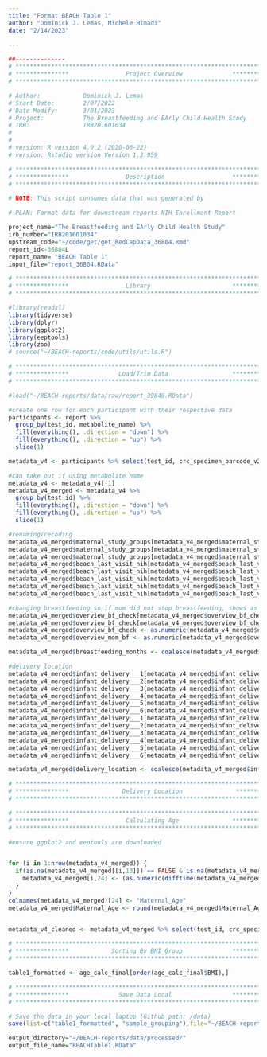 ```yaml
---
title: "Format BEACH Table 1"
author: "Dominick J. Lemas, Michele Himadi"
date: "2/14/2023"

---
```


```r
##-------------- 
# **************************************************************************** #
# ***************                Project Overview              *************** #
# **************************************************************************** #

# Author:            Dominick J. Lemas
# Start Date:        2/07/2022 
# Date Modify:       3/01/2023
# Project:           The Breastfeeding and EArly Child Health Study
# IRB:               IRB201601034
#                   
#
# version: R version 4.0.2 (2020-06-22)
# version: Rstudio version Version 1.3.959 

# **************************************************************************** #
# ***************                Description                   *************** #
# **************************************************************************** #

# NOTE: This script consumes data that was generated by 

# PLAN: Format data for downstream reports NIH Enrollment Report

project_name="The Breastfeeding and EArly Child Health Study"
irb_number="IRB201601034"
upstream_code="~/code/get/get_RedCapData_36804.Rmd"
report_id<-36804L
report_name= "BEACH Table 1"
input_file="report_36804.RData"

```


```r

# **************************************************************************** #
# ***************                Library                       *************** #
# **************************************************************************** #

#library(readxl)
library(tidyverse)
library(dplyr)
library(ggplot2)
library(eeptools)
library(zoo)
# source("~/BEACH-reports/code/utils/utils.R")

```

```r

# **************************************************************************** #
# ***************              Load/Trim Data                  *************** #
# **************************************************************************** #

#load("~/BEACH-reports/data/raw/report_39840.RData")

#create one row for each participant with their respective data
participants <- report %>%
  group_by(test_id, metabolite_name) %>%
  fill(everything(), .direction = "down") %>%
  fill(everything(), .direction = "up") %>%
  slice(1)

metadata_v4 <- participants %>% select(test_id, crc_specimen_barcode_v2, crc_specimen_number_v2, beach_final_bmi, maternal_study_groups, overview_birthweight, overview_inf_twowk_weight, overview_inf_twomo_weight, overview_inf_twemo_weight, overview_bf_check, overview_mom_bf, overview_gest_age, part_dob, mom2wk_delivery_date, infant_delivery___1, infant_delivery___2, infant_delivery___3, infant_delivery___4, infant_delivery___5, infant_delivery___6, beach_last_visit_nih)

#can take out if using metabolite name
metadata_v4 <- metadata_v4[-1]
metadata_v4_merged <- metadata_v4 %>%
  group_by(test_id) %>%
  fill(everything(), .direction = "down") %>%
  fill(everything(), .direction = "up") %>%
  slice(1)

#renaming/recoding
metadata_v4_merged$maternal_study_groups[metadata_v4_merged$maternal_study_groups == "1"] <- "NW"
metadata_v4_merged$maternal_study_groups[metadata_v4_merged$maternal_study_groups == "2"] <- "OW"
metadata_v4_merged$maternal_study_groups[metadata_v4_merged$maternal_study_groups == "3"] <- "OB"
metadata_v4_merged$beach_last_visit_nih[metadata_v4_merged$beach_last_visit_nih == "1"] <- "3rd Trimester"
metadata_v4_merged$beach_last_visit_nih[metadata_v4_merged$beach_last_visit_nih == "2"] <- "2 Week"
metadata_v4_merged$beach_last_visit_nih[metadata_v4_merged$beach_last_visit_nih == "3"] <- "2 Month"
metadata_v4_merged$beach_last_visit_nih[metadata_v4_merged$beach_last_visit_nih == "4"] <- "6 Month"
metadata_v4_merged$beach_last_visit_nih[metadata_v4_merged$beach_last_visit_nih == "5"] <- "12 Month"

#changing breastfeeding so if mom did not stop breastfeeding, shows as 12 months
metadata_v4_merged$overview_bf_check[metadata_v4_merged$overview_bf_check == "2"] <- "12"
metadata_v4_merged$overview_bf_check[metadata_v4_merged$overview_bf_check == "3"] <- NA
metadata_v4_merged$overview_bf_check <- as.numeric(metadata_v4_merged$overview_bf_check)
metadata_v4_merged$overview_mom_bf <- as.numeric(metadata_v4_merged$overview_mom_bf)

metadata_v4_merged$breastfeeding_months <- coalesce(metadata_v4_merged$overview_mom_bf, metadata_v4_merged$overview_bf_check)

#delivery location
metadata_v4_merged$infant_delivery___1[metadata_v4_merged$infant_delivery___1 == "1"] <- "UF Health"
metadata_v4_merged$infant_delivery___2[metadata_v4_merged$infant_delivery___2 == "1"] <- "North Florida"
metadata_v4_merged$infant_delivery___3[metadata_v4_merged$infant_delivery___3 == "1"] <- "Alliance Pediatrics"
metadata_v4_merged$infant_delivery___4[metadata_v4_merged$infant_delivery___4 == "1"] <- "Other"
metadata_v4_merged$infant_delivery___5[metadata_v4_merged$infant_delivery___5 == "1"] <- "Other"
metadata_v4_merged$infant_delivery___6[metadata_v4_merged$infant_delivery___6 == "1"] <- "Unknown"
metadata_v4_merged$infant_delivery___1[metadata_v4_merged$infant_delivery___1 == "0"] <- NA
metadata_v4_merged$infant_delivery___2[metadata_v4_merged$infant_delivery___2 == "0"] <- NA
metadata_v4_merged$infant_delivery___3[metadata_v4_merged$infant_delivery___3 == "0"] <- NA
metadata_v4_merged$infant_delivery___4[metadata_v4_merged$infant_delivery___4 == "0"] <- NA
metadata_v4_merged$infant_delivery___5[metadata_v4_merged$infant_delivery___5 == "0"] <- NA
metadata_v4_merged$infant_delivery___6[metadata_v4_merged$infant_delivery___6 == "0"] <- NA

metadata_v4_merged$delivery_location <- coalesce(metadata_v4_merged$infant_delivery___1, metadata_v4_merged$infant_delivery___2, metadata_v4_merged$infant_delivery___3, metadata_v4_merged$infant_delivery___4, metadata_v4_merged$infant_delivery___5, metadata_v4_merged$infant_delivery___6)

```

```r
# **************************************************************************** #
# ***************               Delivery Location               *************** #
# **************************************************************************** #


```

```r
# **************************************************************************** #
# ***************                Calculating Age               *************** #
# **************************************************************************** #

#ensure ggplot2 and eeptools are downloaded


for (i in 1:nrow(metadata_v4_merged)) {
  if(is.na(metadata_v4_merged[[i,13]]) == FALSE & is.na(metadata_v4_merged[[i,14]]) == FALSE){
    metadata_v4_merged[i,24] <- (as.numeric(difftime(metadata_v4_merged[[i,14]], metadata_v4_merged[[i,13]], units = "days"))) / 365
  }
}
colnames(metadata_v4_merged)[24] <- "Maternal_Age"
metadata_v4_merged$Maternal_Age <- round(metadata_v4_merged$Maternal_Age, digits = 2)


metadata_v4_cleaned <- metadata_v4_merged %>% select(test_id, crc_specimen_barcode_v2, crc_specimen_number_v2, beach_final_bmi, maternal_study_groups, overview_birthweight, overview_inf_twowk_weight, overview_inf_twomo_weight, overview_inf_twemo_weight, delivery_location, breastfeeding_months, Maternal_Age)
```

```r
# **************************************************************************** #
# ***************            Sorting By BMI_Group              *************** #
# **************************************************************************** #

table1_formatted <- age_calc_final[order(age_calc_final$BMI),]

```

```r

# **************************************************************************** #
# ***************              Save Data Local                 *************** #
# **************************************************************************** #

# Save the data in your local laptop (Github path: /data)
save(list=c("table1_formatted", "sample_grouping"),file="~/BEACH-reports/data/processed/36804_BEACHTable1_clean.RData")

output_directory="~/BEACH-reports/data/processed/"
output_file_name="BEACHTable1.RData"

```

